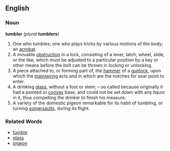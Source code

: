 ==English==

===Noun===
'''tumbler''' (''plural'' '''tumblers''')
#One who tumbles; one who plays tricks by various motions of the body; an [[acrobat]].
#A movable [[obstruction]] in a lock, consisting of a lever, latch, wheel, slide, or the like, which must be adjusted to a particular position by a key or other means before the bolt can be thrown in locking or unlocking.
#A piece attached to, or forming part of, the [[hammer]] of a [[gunlock]], upon which the [[mainspring]] acts and in which are the notches for sear point to enter.
#A drinking [[glass]], without a foot or stem; – so called because originally it had a pointed or [[convex]] base, and could not be set down with any liquor in it, thus compelling the drinker to finish his measure.
#A variety of the domestic pigeon remarkable for its habit of tumbling, or turning [[somersaults]], during its flight.

===Related Words===
*[[tumble]]
*[[glass]]
*[[pigeon]]